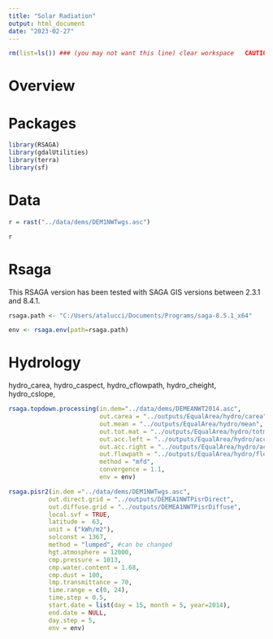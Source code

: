 ```yaml
---
title: "Solar Radiation"
output: html_document
date: "2023-02-27"
---
```


```r
rm(list=ls()) ### (you may not want this line) clear workspace   CAUTION!!!
```

# Overview


# Packages
```r
library(RSAGA)
library(gdalUtilities)
library(terra)
library(sf)
```

# Data
```r

r = rast("../data/dems/DEM1NWTwgs.asc")

r
```

# Rsaga 
This RSAGA version has been tested with SAGA GIS versions between 2.3.1 and 8.4.1.
```r
rsaga.path <- "C:/Users/atalucci/Documents/Programs/saga-8.5.1_x64"
```

```r
env <- rsaga.env(path=rsaga.path) 
```




# Hydrology
hydro_carea, hydro_caspect, hydro_cflowpath, hydro_cheight, hydro_cslope,

```r
rsaga.topdown.processing(in.dem="../data/dems/DEMEANWT2014.asc", 
                         out.carea = "../outputs/EqualArea/hydro/carea", 
                         out.mean = "../outputs/EqualArea/hydro/mean",
                         out.tot.mat = "../outputs/EqualArea/hydro/totmat",
                         out.acc.left = "../outputs/EqualArea/hydro/accleft", 
                         out.acc.right = "../outputs/EqualArea/hydro/accright", 
                         out.flowpath = "../outputs/EqualArea/hydro/flowpath", 
                         method = "mfd",
                         convergence = 1.1, 
                         env = env)
```



```r
rsaga.pisr2(in.dem ="../data/dems/DEM1NWTwgs.asc", 
           out.direct.grid = "../outputs/DEMEA1NWTPisrDirect",
           out.diffuse.grid = "../outputs/DEMEA1NWTPisrDiffuse", 
           local.svf = TRUE,
           latitude =  63,
           unit = ("kWh/m2"), 
           solconst = 1367, 
           method = "lumped", #can be changed
           hgt.atmosphere = 12000,
           cmp.pressure = 1013,
           cmp.water.content = 1.68, 
           cmp.dust = 100, 
           lmp.transmittance = 70,
           time.range = c(0, 24), 
           time.step = 0.5, 
           start.date = list(day = 15, month = 5, year=2014), 
           end.date = NULL, 
           day.step = 5, 
           env = env)


```